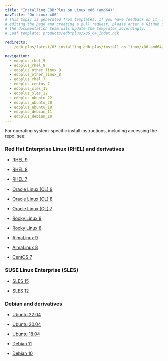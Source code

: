 ```yaml
---
title: "Installing EDB*Plus on Linux x86 (amd64)"
navTitle: "On Linux x86"
# This topic is generated from templates. If you have feedback on it, instead of
# editing the page and creating a pull request, please enter a GitHub issue and
# the documentation team will update the templates accordingly.
# Leaf template: products/edb*plus/x86_64_index.njk

redirects:
  - /edb_plus/latest/03_installing_edb_plus/install_on_linux/x86_amd64/

navigation:
  - edbplus_rhel_9
  - edbplus_rhel_8
  - edbplus_other_linux_9
  - edbplus_other_linux_8
  - edbplus_rhel_7
  - edbplus_centos_7
  - edbplus_sles_15
  - edbplus_sles_12
  - edbplus_ubuntu_22
  - edbplus_ubuntu_20
  - edbplus_ubuntu_18
  - edbplus_debian_11
  - edbplus_debian_10
---
```


For operating system-specific install instructions, including accessing the repo, see:

### Red Hat Enterprise Linux (RHEL) and derivatives

- [RHEL 9](edbplus_rhel_9)

- [RHEL 8](edbplus_rhel_8)

- [RHEL 7](edbplus_rhel_7)

- [Oracle Linux (OL) 9](edbplus_rhel_9)

- [Oracle Linux (OL) 8](edbplus_rhel_8)

- [Oracle Linux (OL) 7](edbplus_rhel_7)

- [Rocky Linux 9](edbplus_other_linux_9)

- [Rocky Linux 8](edbplus_other_linux_8)

- [AlmaLinux 9](edbplus_other_linux_9)

- [AlmaLinux 8](edbplus_other_linux_8)

- [CentOS 7](edbplus_centos_7)

### SUSE Linux Enterprise (SLES)

- [SLES 15](edbplus_sles_15)

- [SLES 12](edbplus_sles_12)

### Debian and derivatives

- [Ubuntu 22.04](edbplus_ubuntu_22)

- [Ubuntu 20.04](edbplus_ubuntu_20)

- [Ubuntu 18.04](edbplus_ubuntu_18)

- [Debian 11](edbplus_debian_11)

- [Debian 10](edbplus_debian_10)
